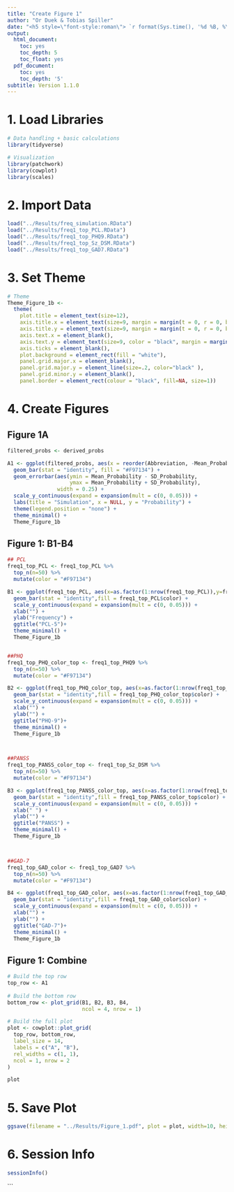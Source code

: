 ```yaml
---
title: "Create Figure 1"
author: "Or Duek & Tobias Spiller"
date: "<h5 style=\"font-style:roman\"> `r format(Sys.time(), '%d %B, %Y')`"
output:
  html_document:
    toc: yes
    toc_depth: 5
    toc_float: yes
  pdf_document:
    toc: yes
    toc_depth: '5'
subtitle: Version 1.1.0
---
```


# 1. Load Libraries

```r
# Data handling + basic calculations
library(tidyverse)

# Visualization
library(patchwork)
library(cowplot)
library(scales)
```

# 2. Import Data

```r
load("../Results/freq_simulation.RData") 
load("../Results/freq1_top_PCL.RData")
load("../Results/freq1_top_PHQ9.RData")
load("../Results/freq1_top_Sz_DSM.RData")
load("../Results/freq1_top_GAD7.RData") 
```

# 3. Set Theme

```r
# Theme
Theme_Figure_1b <- 
  theme(
    plot.title = element_text(size=12),
    axis.title.x = element_text(size=9, margin = margin(t = 0, r = 0, b = 0, l = 0)),
    axis.title.y = element_text(size=9, margin = margin(t = 0, r = 0, b = 0, l = 0)),
    axis.text.x = element_blank(),
    axis.text.y = element_text(size=9, color = "black", margin = margin(t = 0, r = 0, b = 0, l = 5)),
    axis.ticks = element_blank(),
    plot.background = element_rect(fill = "white"),
    panel.grid.major.x = element_blank(), 
    panel.grid.major.y = element_line(size=.2, color="black" ), 
    panel.grid.minor.y = element_blank(), 
    panel.border = element_rect(colour = "black", fill=NA, size=1))
```

# 4. Create Figures

## Figure 1A

```r
filtered_probs <- derived_probs

A1 <- ggplot(filtered_probs, aes(x = reorder(Abbreviation, -Mean_Probability), y = Mean_Probability)) +
  geom_bar(stat = "identity", fill = "#F97134") +
  geom_errorbar(aes(ymin = Mean_Probability - SD_Probability, 
                    ymax = Mean_Probability + SD_Probability), 
                width = 0.25) +
  scale_y_continuous(expand = expansion(mult = c(0, 0.05))) +
  labs(title = "Simulation", x = NULL, y = "Probability") + 
  theme(legend.position = "none") +
  theme_minimal() + 
  Theme_Figure_1b
```

## Figure 1: B1-B4

```r
## PCL
freq1_top_PCL <- freq1_top_PCL %>% 
  top_n(n=50) %>% 
  mutate(color = "#F97134")

B1 <- ggplot(freq1_top_PCL, aes(x=as.factor(1:nrow(freq1_top_PCL)),y=freq)) + 
  geom_bar(stat = "identity",fill = freq1_top_PCL$color) +
  scale_y_continuous(expand = expansion(mult = c(0, 0.05))) +
  xlab("") + 
  ylab("Frequency") +
  ggtitle("PCL-5")+
  theme_minimal() + 
  Theme_Figure_1b


##PHQ
freq1_top_PHQ_color_top <- freq1_top_PHQ9 %>% 
  top_n(n=50) %>% 
  mutate(color = "#F97134")

B2 <- ggplot(freq1_top_PHQ_color_top, aes(x=as.factor(1:nrow(freq1_top_PHQ_color_top)),y=freq)) +
  geom_bar(stat = "identity",fill = freq1_top_PHQ_color_top$color) +
  scale_y_continuous(expand = expansion(mult = c(0, 0.05))) +
  xlab("") + 
  ylab("") +
  ggtitle("PHQ-9")+
  theme_minimal() + 
  Theme_Figure_1b



##PANSS
freq1_top_PANSS_color_top <- freq1_top_Sz_DSM %>% 
  top_n(n=50) %>% 
  mutate(color = "#F97134")

B3 <- ggplot(freq1_top_PANSS_color_top, aes(x=as.factor(1:nrow(freq1_top_PANSS_color_top)),y=freq)) + #ADJUST!!!
  geom_bar(stat = "identity",fill = freq1_top_PANSS_color_top$color) +
  scale_y_continuous(expand = expansion(mult = c(0, 0.05))) +
  xlab(" ") + 
  ylab("") +
  ggtitle("PANSS") +
  theme_minimal() + 
  Theme_Figure_1b



##GAD-7
freq1_top_GAD_color <- freq1_top_GAD7 %>% 
  top_n(n=50) %>% 
  mutate(color = "#F97134")

B4 <- ggplot(freq1_top_GAD_color, aes(x=as.factor(1:nrow(freq1_top_GAD_color)),y=freq)) + 
  geom_bar(stat = "identity",fill = freq1_top_GAD_color$color) +
  scale_y_continuous(expand = expansion(mult = c(0, 0.05))) +
  xlab("") + 
  ylab("") +
  ggtitle("GAD-7")+
  theme_minimal() + 
  Theme_Figure_1b
```

## Figure 1: Combine

```r
# Build the top row
top_row <- A1
  
# Build the bottom row
bottom_row <- plot_grid(B1, B2, B3, B4,
                        ncol = 4, nrow = 1)

# Build the full plot
plot <- cowplot::plot_grid(
  top_row, bottom_row,
  label_size = 14,
  labels = c("A", "B"),
  rel_widths = c(1, 1),
  ncol = 1, nrow = 2
)

plot
```

# 5. Save Plot

```r
ggsave(filename = "../Results/Figure_1.pdf", plot = plot, width=10, height=7.25)
```

# 6. Session Info

```r
sessionInfo()
```
```